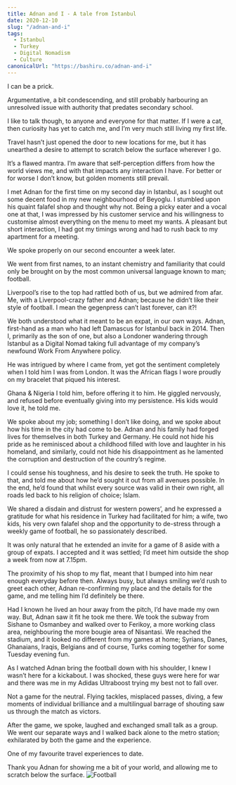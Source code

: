 ```yaml
---
title: Adnan and I - A tale from Istanbul
date: 2020-12-10
slug: "/adnan-and-i"
tags:
  - Istanbul
  - Turkey
  - Digital Nomadism
  - Culture
canonicalUrl: "https://bashiru.co/adnan-and-i"
---
```

I can be a prick. 

Argumentative, a bit condescending, and still probably harbouring an unresolved issue with authority that predates secondary school.

I like to talk though, to anyone and everyone for that matter. If I were a cat, then curiosity has yet to catch me, and I’m very much still living my first life.

Travel hasn’t just opened the door to new locations for me, but it has unearthed a desire to attempt to scratch below the surface wherever I go. 

It’s a flawed mantra. I’m aware that self-perception differs from how the world views me, and with that impacts any interaction I have. For better or for worse I don’t know, but golden moments still prevail.

I met Adnan for the first time on my second day in Istanbul, as I sought out some decent food in my new neighbourhood of Beyoglu. I stumbled upon his quaint falafel shop and thought why not. Being a picky eater and a vocal one at that, I was impressed by his customer service and his willingness to customise almost everything on the menu to meet my wants. A pleasant but short interaction, I had got my timings wrong and had to rush back to my apartment for a meeting. 

We spoke properly on our second encounter a week later. 


We went from first names, to an instant chemistry and familiarity that could only be brought on by the most common universal language known to man; football.

Liverpool’s rise to the top had rattled both of us, but we admired from afar. Me, with a Liverpool-crazy father and Adnan; because he didn’t like their style of football. I mean the gegenpress can’t last forever, can it?!

We both understood what it meant to be an expat, in our own ways. Adnan, first-hand as a man who had left Damascus for Istanbul back in 2014. Then I, primarily as the son of one, but also a Londoner wandering through Istanbul as a Digital Nomad taking full advantage of my company’s newfound Work From Anywhere policy.

He was intrigued by where I came from, yet got the sentiment completely when I told him I was from London. It was the African flags I wore proudly on my bracelet that piqued his interest. 

Ghana & Nigeria I told him, before offering it to him. He giggled nervously, and refused before eventually giving into my persistence. His kids would love it, he told me. 


We spoke about my job; something I don’t like doing, and we spoke about how his time in the city had come to be. Adnan and his family had forged lives for themselves in both Turkey and Germany. He could not hide his pride as he reminisced about a childhood filled with love and laughter in his homeland, and similarly, could not hide his disappointment as he lamented the corruption and destruction of the country’s regime.

I could sense his toughness, and his desire to seek the truth. He spoke to that, and told me about how he’d sought it out from all avenues possible. In the end, he’d found that whilst every source was valid in their own right, all roads led back to his religion of choice; Islam.

We shared a disdain and distrust for western powers’, and he expressed a gratitude for what his residence in Turkey had facilitated for him; a wife, two kids, his very own falafel shop and the opportunity to de-stress through a weekly game of football, he so passionately described.

It was only natural that he extended an invite for a game of 8 aside with a group of expats. I accepted and it was settled; I’d meet him outside the shop a week from now at 7.15pm. 


The proximity of his shop to my flat, meant that I bumped into him near enough everyday before then. Always busy, but always smiling we’d rush to greet each other, Adnan re-confirming my place and the details for the game, and me telling him I’d definitely be there.

Had I known he lived an hour away from the pitch, I’d have made my own way. But, Adnan saw it fit he took me there. We took the subway from Sishane to Osmanbey and walked over to Ferikoy, a more working class area, neighbouring the more bougie area of Nisantasi. We reached the stadium, and it looked no different from my games at home; Syrians, Danes, Ghanaians, Iraqis, Belgians and of course, Turks coming together for some Tuesday evening fun.

As I watched Adnan bring the football down with his shoulder, I knew I wasn’t here for a kickabout. I was shocked, these guys were here for war and there was me in my Adidas Ultraboost trying my best not to fall over.

Not a game for the neutral. Flying tackles, misplaced passes, diving, a few moments of individual brilliance and a multilingual barrage of shouting saw us through the match as victors. 

After the game, we spoke, laughed and exchanged small talk as a group. We went our separate ways and I walked back alone to the metro station; exhilarated by both the game and the experience.

One of my favourite travel experiences to date.


Thank you Adnan for showing me a bit of your world, and allowing me to scratch below the surface.
![Football](./adnan-football.jpg) 